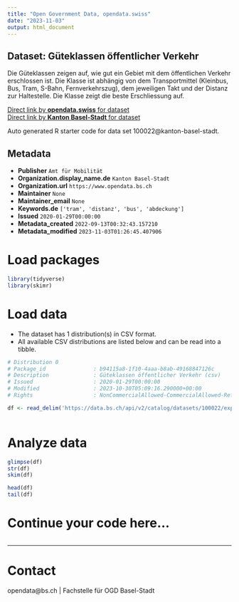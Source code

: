 ```yaml
---
title: "Open Government Data, opendata.swiss"
date: "2023-11-03"
output: html_document
---
```


## Dataset: Güteklassen öffentlicher Verkehr

Die Güteklassen zeigen auf, wie gut ein Gebiet mit dem öffentlichen Verkehr erschlossen ist. Die Klasse ist abhängig von dem Transportmittel (Kleinbus, Bus, Tram, S-Bahn, Fernverkehrszug), dem jeweiligen Takt und der Distanz zur Haltestelle. Die Klasse zeigt die beste Erschliessung auf.

[Direct link by **opendata.swiss** for dataset](https://opendata.swiss/de/dataset/guteklassen-offentlicher-verkehr)<br>
[Direct link by **Kanton Basel-Stadt** for dataset](https://data.bs.ch/explore/dataset/100022/)

Auto generated R starter code for data set 100022@kanton-basel-stadt.

## Metadata

- **Publisher** `Amt für Mobilität`
- **Organization.display_name.de** `Kanton Basel-Stadt`
- **Organization.url** `https://www.opendata.bs.ch`
- **Maintainer** `None`
- **Maintainer_email** `None`
- **Keywords.de** `['tram', 'distanz', 'bus', 'abdeckung']`
- **Issued** `2020-01-29T00:00:00`
- **Metadata_created** `2022-09-13T00:32:43.157210`
- **Metadata_modified** `2023-11-03T01:26:45.407906`


# Load packages

```r

library(tidyverse)
library(skimr)

```

# Load data

-   The dataset has 1 distribution(s) in CSV format.
-   All available CSV distributions are listed below and can be read into a tibble.

```r

# Distribution 0
# Package_id               : b94115a8-1f10-4aaa-b8ab-49168847126c
# Description              : Güteklassen öffentlicher Verkehr (csv)
# Issued                   : 2020-01-29T00:00:00
# Modified                 : 2023-10-30T05:09:16.290000+00:00
# Rights                   : NonCommercialAllowed-CommercialAllowed-ReferenceRequired

df <- read_delim('https://data.bs.ch/api/v2/catalog/datasets/100022/exports/csv')



```

# Analyze data

```r

glimpse(df)
str(df)
skim(df)

head(df)
tail(df)

```

# Continue your code here...

```r

```

------------------------------------------------------------------------

# Contact

opendata@bs.ch | Fachstelle für OGD Basel-Stadt
